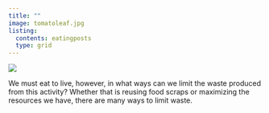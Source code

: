 ```yaml
---
title: ""
image: tomatoleaf.jpg
listing:
  contents: eatingposts
  type: grid
---
```


![](pictures/tomatoleafEating.png){fig-align="center"}

We must eat to live, however, in what ways can we limit the waste produced from this activity? Whether that is reusing food scraps or maximizing the resources we have, there are many ways to limit waste. 
